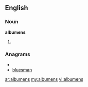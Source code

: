 ==English==

===Noun===
'''albumens''' {{p}}

# {{plural of|[[albumen#English|albumen]]}}

===Anagrams===
* {{alphagram|abelmnsu}}
* [[bluesman#English|bluesman]]

[[ar:albumens]]
[[my:albumens]]
[[vi:albumens]]